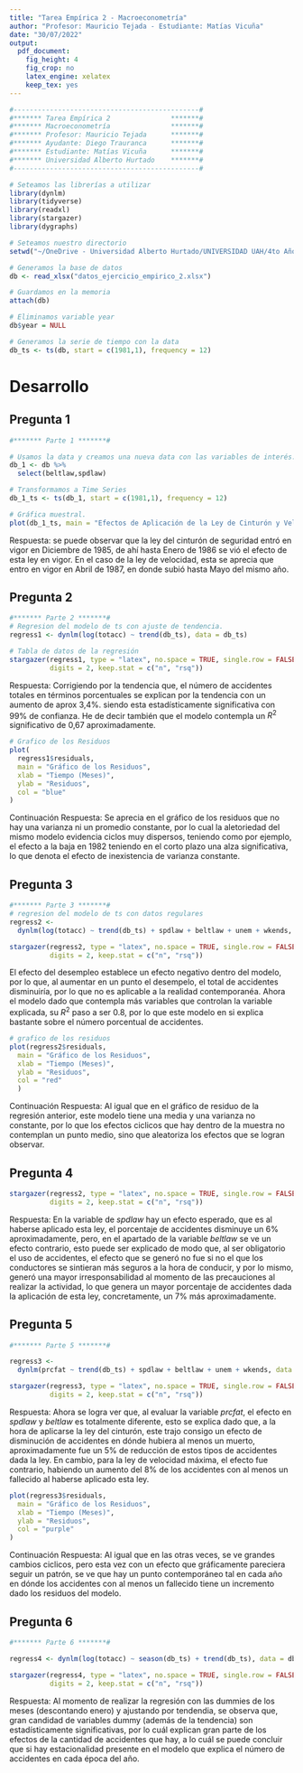 ```yaml
---
title: "Tarea Empírica 2 - Macroeconometría"
author: "Profesor: Mauricio Tejada - Estudiante: Matías Vicuña"
date: "30/07/2022"
output:
  pdf_document: 
    fig_height: 4
    fig_crop: no
    latex_engine: xelatex
    keep_tex: yes
---
```


```r
#----------------------------------------------#
#******* Tarea Empírica 2               *******#
#******* Macroeconometría               *******#
#******* Profesor: Mauricio Tejada      *******#
#******* Ayudante: Diego Trauranca      *******#
#******* Estudiante: Matías Vicuña      *******#
#******* Universidad Alberto Hurtado    *******#
#----------------------------------------------#

# Seteamos las librerías a utilizar
library(dynlm)
library(tidyverse)
library(readxl)
library(stargazer)
library(dygraphs)

# Seteamos nuestro directorio
setwd("~/OneDrive - Universidad Alberto Hurtado/UNIVERSIDAD UAH/4to Año/8vo Semestre/Macroeconometría/Tareas/Tarea 2")

# Generamos la base de datos
db <- read_xlsx("datos_ejercicio_empirico_2.xlsx")

# Guardamos en la memoria
attach(db)

# Eliminamos variable year
db$year = NULL

# Generamos la serie de tiempo con la data
db_ts <- ts(db, start = c(1981,1), frequency = 12)
```

# Desarrollo

## Pregunta 1

```r
#******* Parte 1 *******#

# Usamos la data y creamos una nueva data con las variables de interés.
db_1 <- db %>% 
  select(beltlaw,spdlaw)

# Transformamos a Time Series
db_1_ts <- ts(db_1, start = c(1981,1), frequency = 12)

# Gráfica muestral.
plot(db_1_ts, main = "Efectos de Aplicación de la Ley de Cinturón y Velocidad Límite", xlab = "Periodo en Años", col = "black")

```

Respuesta: se puede observar que la ley del cinturón de seguridad entró en vigor en Diciembre de 1985, de ahí hasta Enero de 1986 se vió el efecto de esta ley en vigor. En el caso de la ley de velocidad, esta se aprecia que entro en vigor en Abril de 1987, en donde subió hasta Mayo del mismo año.

## Pregunta 2

```r
#******* Parte 2 *******#
# Regresion del modelo de ts con ajuste de tendencia.
regress1 <- dynlm(log(totacc) ~ trend(db_ts), data = db_ts)

# Tabla de datos de la regresión
stargazer(regress1, type = "latex", no.space = TRUE, single.row = FALSE,  intercept.bottom = FALSE, 
          digits = 2, keep.stat = c("n", "rsq"))

```

Respuesta: Corrigiendo por la tendencia que, el número de accidentes totales en términos porcentuales se explican por la tendencia con un aumento de aprox 3,4%. siendo esta estadísticamente significativa con 99% de confianza. He de decir también que el modelo contempla un $R^2$ significativo de 0,67 aproximadamente.

```r
# Grafico de los Residuos
plot(
  regress1$residuals,
  main = "Gráfico de los Residuos",
  xlab = "Tiempo (Meses)",
  ylab = "Residuos",
  col = "blue"
)

```

Continuación Respuesta: Se aprecia en el gráfico de los residuos que no hay una varianza ni un promedio constante, por lo cual la aletoriedad del mismo modelo evidencia ciclos muy dispersos, teniendo como por ejemplo, el efecto a la baja en 1982 teniendo en el corto plazo una alza significativa, lo que denota el efecto de inexistencia de varianza constante.

\newpage

## Pregunta 3

```r
#******* Parte 3 *******#
# regresion del modelo de ts con datos regulares
regress2 <-
  dynlm(log(totacc) ~ trend(db_ts) + spdlaw + beltlaw + unem + wkends, data = db_ts)

stargazer(regress2, type = "latex", no.space = TRUE, single.row = FALSE,  intercept.bottom = FALSE, 
          digits = 2, keep.stat = c("n", "rsq"))

```

El efecto del desempleo establece un efecto negativo dentro del modelo, por lo que, al aumentar en un punto el desempelo, el total de accidentes disminuiría, por lo que no es aplicable a la realidad contemporanéa. Ahora el modelo dado que contempla más variables que controlan la variable explicada, su $R^2$ paso a ser 0.8, por lo que este modelo en si explica bastante sobre el número porcentual de accidentes.

```r
# grafico de los residuos
plot(regress2$residuals,
  main = "Gráfico de los Residuos",
  xlab = "Tiempo (Meses)",
  ylab = "Residuos",
  col = "red"
  )

```

Continuación Respuesta: Al igual que en el gráfico de residuo de la regresión anterior, este modelo tiene una media y una varianza no constante, por lo que los efectos ciclicos que hay dentro de la muestra no contemplan un punto medio, sino que aleatoriza los efectos que se logran observar.

## Pregunta 4

```r
stargazer(regress2, type = "latex", no.space = TRUE, single.row = FALSE,  intercept.bottom = FALSE, 
          digits = 2, keep.stat = c("n", "rsq"))

```

Respuesta: En la variable de $spdlaw$ hay un efecto esperado, que es al haberse aplicado esta ley, el porcentaje de accidentes disminuye un 6% aproximadamente, pero, en el apartado de la variable $beltlaw$ se ve un efecto contrario, esto puede ser explicado de modo que, al ser obligatorio el uso de accidentes, el efecto que se generó no fue si no el que los conductores se sintieran más seguros a la hora de conducir, y por lo mismo, generó una mayor irresponsabilidad al momento de las precauciones al realizar la actividad, lo que genera un mayor porcentaje de accidentes dada la aplicación de esta ley, concretamente, un 7% más aproximadamente.

\newpage

## Pregunta 5

```r
#******* Parte 5 *******#

regress3 <-
  dynlm(prcfat ~ trend(db_ts) + spdlaw + beltlaw + unem + wkends, data = db_ts)

stargazer(regress3, type = "latex", no.space = TRUE, single.row = FALSE,  intercept.bottom = FALSE, 
          digits = 2, keep.stat = c("n", "rsq"))

```

Respuesta: Ahora se logra ver que, al evaluar la variable $prcfat$, el efecto en $spdlaw$ y $beltlaw$ es totalmente diferente, esto se explica dado que, a la hora de aplicarse la ley del cinturón, este trajo consigo un efecto de disminución de accidentes en dónde hubiera al menos un muerto, aproximadamente fue un 5% de reducción de estos tipos de accidentes dada la ley. En cambio, para la ley de velocidad máxima, el efecto fue contrario, habiendo un aumento del 8% de los accidentes con al menos un fallecido al haberse aplicado esta ley.

```r
plot(regress3$residuals,
  main = "Gráfico de los Residuos",
  xlab = "Tiempo (Meses)",
  ylab = "Residuos",
  col = "purple"
)

```

Continuación Respuesta: Al igual que en las otras veces, se ve grandes cambios ciclicos, pero esta vez con un efecto que gráficamente pareciera seguir un patrón, se ve que hay un punto contemporáneo tal en cada año en dónde los accidentes con al menos un fallecido tiene un incremento dado los residuos del modelo.

\newpage

## Pregunta 6

```r
#******* Parte 6 *******#

regress4 <- dynlm(log(totacc) ~ season(db_ts) + trend(db_ts), data = db_ts)

stargazer(regress4, type = "latex", no.space = TRUE, single.row = FALSE,  intercept.bottom = FALSE, 
          digits = 2, keep.stat = c("n", "rsq"))

```

Respuesta: Al momento de realizar la regresión con las dummies de los meses (descontando enero) y ajustando por tendendia, se observa que, gran candidad de variables dummy (además de la tendencia) son estadísticamente significativas, por lo cuál explican gran parte de los efectos de la cantidad de accidentes que hay, a lo cuál se puede concluir que si hay estacionalidad presente en el modelo que explica el número de accidentes en cada época del año.
